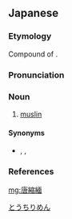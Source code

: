 ==Japanese==
{{wikipedia|lang=ja}}
{{ja-kanjitab|sort=とうちりめん|yomi=irr}}

===Etymology===
Compound of {{affix|sort=とうちりめん|ja|唐|tr1=tō|t1=foreign|縮緬|tr2=chirimen|t2=crepe}}.

===Pronunciation===
{{ja-pron|yomi=irr|とうちりめん|acc=3|acc_ref=DJR,NHK|acc2=0|acc2_ref=DJR,NHK}}

===Noun===
{{ja-noun|とうちりめん|hhira=たうちりめん}}

# [[muslin]]

====Synonyms====
* {{ja-r|モスリン}}, {{ja-r|モス}}, {{ja-r|メリンス}}

===References===
<references/>

[[Category:ja:Fabrics|とうちりめん]]

[[mg:唐縮緬]]